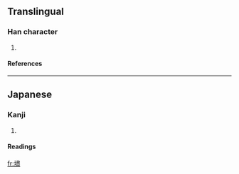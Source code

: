 ==Translingual==
===Han character===
{{Han char|rn=32|rad=土|as=14|sn=17|four=|canj=土中一廿 (GLMT)}}
# {{defn|Han|sort=土14}}
====References====
{{Han ref|kx=0241.211|hdz=10497.111|uh=58D7|ud=22743}}
----
==Japanese==
===Kanji===
{{ja-kanji|grade=|rs=土14}}
# {{defn|Japanese}} 
====Readings====
{{ja-readings|on=|kun=[[まま]] (mama)}}

[[fr:壗]]
